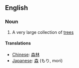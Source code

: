 ==English==

===Noun===
#A very large collection of [[tree]]s

====Translations====
*[[Chinese]]: [[森]][[林]]
*[[Japanese]]: [[森]] (もり, mori)